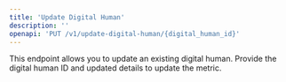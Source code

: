 ```yaml
---
title: 'Update Digital Human'
description: ''
openapi: 'PUT /v1/update-digital-human/{digital_human_id}'
---
```


This endpoint allows you to update an existing digital human. Provide the digital human ID and updated details to update the metric.
